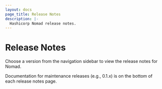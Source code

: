 ```yaml
---
layout: docs
page_title: Release Notes
description: |-
  Hashicorp Nomad release notes.
---
```


# Release Notes

Choose a version from the navigation sidebar to view the release notes for Nomad.

Documentation for maintenance releases (e.g., 0.1.x) is on the bottom of each
release notes page.
